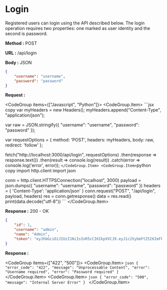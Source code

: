 
# Login

Registered users can login using the API described below. The login operation requires two properties: one marked as user identity and the second is password.

**Method :** <Badge>POST</Badge>

**URL :** <Badge variant="dark">/api/login</Badge>

**Body :** <Badge variant="purple">JSON</Badge>

```json
{
	"username": "username",
	"password": "password"
}
```

**Request :**

<CodeGroup items={["Javascript", "Python"]}>
	<CodeGroup.Item>
	```jsx copy
	var myHeaders = new Headers();
  myHeaders.append("Content-Type", "application/json");

  var raw = JSON.stringify({
      "username": "username",
      "password": "password"
  });

  var requestOptions = {
      method: 'POST',
      headers: myHeaders,
      body: raw,
      redirect: 'follow'
  };

  fetch("http://localhost:3000/api/login", requestOptions)
      .then(response => response.text())
      .then(result => console.log(result))
      .catch(error => console.log('error', error));
	```
	</CodeGroup.Item>
	<CodeGroup.Item>
	```python copy
	import http.client
  import json

  conn = http.client.HTTPSConnection("localhost", 3000)
  payload = json.dumps({
      "username": "username",
      "password": "password"
  })
  headers = {
      'Content-Type': 'application/json'
  }
  conn.request("POST", "/api/login", payload, headers)
  res = conn.getresponse()
  data = res.read()
  print(data.decode("utf-8"))
	```
	</CodeGroup.Item>
</CodeGroup>

**Response :** <BadgeOutline variant="success">200 - OK</BadgeOutline>

```json
{
	"id": 1,
	"username": "admin",
	"name": "Admin",
	"token": "eyJhbGciOiJIUzI1NiIsInR5cCI6IkpXVCJ9.eyJ1c2VybmFtZSI6ImFkbWluIiwicGFzc3dvcmQiOiJBZG1pbiIsImlhdCI6MTY3MzU5MDY1NH0.z8Bc26vhWGICs78KyujSWXY5S98qoccYl9pBVWEFYBY"
}
```

**Response :**

<CodeGroup items={["422", "500"]}>
	<CodeGroup.Item>
	```json
	{
        "error_code": "422",
        "message": "Unprocessable Content",
        "error": "Username required",
        "error": "Password required"
	}
	```
	</CodeGroup.Item>
	<CodeGroup.Item>
	```json
	{
		"error_code": "500",
		"message": "Internal Server Error"
	}
	```
	</CodeGroup.Item>
</CodeGroup>
